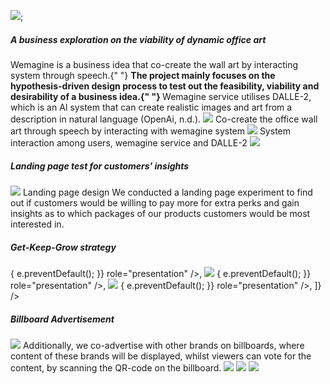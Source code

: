 
<img src="../../../wemagine/wemaginelogo.png" />;

##### A business exploration on the viability of dynamic office art

<Title>
  <h3>Concept</h3>
</Title>
<Text>
  Wemagine is a business idea that co-create the wall art by interacting system
  through speech.{" "}
  <b>
    The project mainly focuses on the hypothesis-driven design process to test
    out the feasibility, viability and desirability of a business idea.{" "}
  </b>
  Wemagine service utilises DALLE-2, which is an AI system that can create realistic
  images and art from a description in natural language (OpenAi, n.d.).

  <Gap margin={10} />
 
</Text>
<img src="../../../wemagine/concept.png" />
<Annotation>Co-create the office wall art through speech by interacting with wemagine system </Annotation>
 <img src="../../../wemagine/Tech.png" />
 <Annotation>System interaction among users, wemagine service and DALLE-2</Annotation>
 
 <Title>
  <h3>Business Model Canvas</h3>
</Title>
<img src="../../../wemagine/businessmodel.jpeg" />

<Title>
  <h3>Problem-Solution Fit</h3>
</Title>
<h5>Landing page test for customers' insights</h5>
<img src="../../../wemagine/landingpage.png" />
<Annotation>Landing page design</Annotation>
<Text>
  We conducted a landing page experiment to find out if customers would be
  willing to pay more for extra perks and gain insights as to which packages of
  our products customers would be most interested in.
</Text>

<Title>
  <h3>Go to Market Plan</h3>
</Title>
<h5>Get-Keep-Grow strategy</h5>
<AliceCarousel
  animationDuration="2000"
  infinite
  controlsStrategy="alternate"
  autoPlay
  mouseTracking
  disableButtonsControls
  items={[
    <img
      src="../../../wemagine/market1.jpeg"
      onDragStart={(e) => {
        e.preventDefault();
      }}
      role="presentation"
    />,
    <img
      src="../../../wemagine/market2.jpeg"
      onDragStart={(e) => {
        e.preventDefault();
      }}
      role="presentation"
    />,
    <img
      src="../../../wemagine/market3.jpeg"
      onDragStart={(e) => {
        e.preventDefault();
      }}
      role="presentation"
    />,
  ]}
/>
<h5>Billboard Advertisement</h5>
<img src="../../../wemagine/billboard.png" />
<Text>
  Additionally, we co-advertise with other brands on billboards, where content
  of these brands will be displayed, whilst viewers can vote for the content, by
  scanning the QR-code on the billboard.
</Text>

<Title>
  <h3>Ecosystem Positioning</h3>
</Title>
<img src="../../../wemagine/System.jpeg" />

<Title>
  <h3>Financial Model for the first 24 months</h3>
</Title>
<img src="../../../wemagine/finance.jpeg" />
<img src="../../../wemagine/future.jpeg" />
